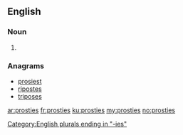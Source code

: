 ==English==

===Noun===
{{head|en}}

# {{plural of|prosty}}

===Anagrams===
* [[prosiest#English|prosiest]]
* [[ripostes#English|ripostes]]
* [[triposes#English|triposes]]

[[Category:English plurals ending in "-ies"]]

[[ar:prosties]]
[[fr:prosties]]
[[ku:prosties]]
[[my:prosties]]
[[no:prosties]]